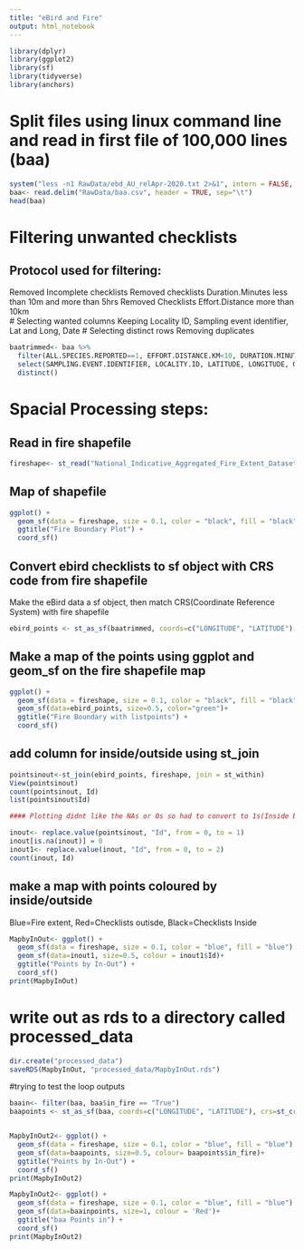 ```yaml
---
title: "eBird and Fire"
output: html_notebook
---
```


```r
library(dplyr)
library(ggplot2)
library(sf)
library(tidyverse)
library(anchors)
```

# Split files using linux command line and read in first file of 100,000 lines (baa)
```r
system("less -n1 RawData/ebd_AU_relApr-2020.txt 2>&1", intern = FALSE, show.output.on.console = TRUE)
baa<- read.delim("RawData/baa.csv", header = TRUE, sep="\t")
head(baa)

```
# Filtering unwanted checklists
## Protocol used for filtering:  
Removed Incomplete checklists
Removed checklists Duration.Minutes less than 10m and more than 5hrs
Removed Checklists Effort.Distance more than 10km  
# Selecting wanted columns
Keeping Locality ID, Sampling event identifier, Lat and Long, Date
# Selecting distinct rows
Removing duplicates 


```r
baatrimmed<- baa %>% 
  filter(ALL.SPECIES.REPORTED==1, EFFORT.DISTANCE.KM<10, DURATION.MINUTES<300, DURATION.MINUTES>10) %>% 
  select(SAMPLING.EVENT.IDENTIFIER, LOCALITY.ID, LATITUDE, LONGITUDE, OBSERVATION.DATE) %>% 
  distinct()
```

# Spacial Processing steps:

## Read in fire shapefile
```r
fireshape<- st_read("National_Indicative_Aggregated_Fire_Extent_Dataset_v20200211/National_Indicative_Aggregated_Fire_Extent_Dataset_v20200211.shp")
```


## Map of shapefile
```r
ggplot() + 
  geom_sf(data = fireshape, size = 0.1, color = "black", fill = "black") + 
  ggtitle("Fire Boundary Plot") + 
  coord_sf()
```
## Convert ebird checklists to sf object with CRS code from fire shapefile
Make the eBird data a sf object, then match CRS(Coordinate Reference System) with fire shapefile
```r
ebird_points <- st_as_sf(baatrimmed, coords=c("LONGITUDE", "LATITUDE"), crs=st_crs(fireshape))

```
## Make a map of the points using ggplot and geom_sf on the fire shapefile map
```r
ggplot() + 
  geom_sf(data = fireshape, size = 0.1, color = "black", fill = "black") + 
  geom_sf(data=ebird_points, size=0.5, color="green")+
  ggtitle("Fire Boundary with listpoints") + 
  coord_sf()
```
## add column for inside/outside using st_join
```r
pointsinout<-st_join(ebird_points, fireshape, join = st_within)
View(pointsinout)
count(pointsinout, Id)
list(pointsinout$Id)

#### Plotting didnt like the NAs or 0s so had to convert to 1s(Inside burnt zone) and 2s(Outside burnt zone)

inout<- replace.value(pointsinout, "Id", from = 0, to = 1)
inout[is.na(inout)] = 0
inout1<- replace.value(inout, "Id", from = 0, to = 2)
count(inout, Id)
```


## make a map with points coloured by inside/outside
Blue=Fire extent, Red=Checklists outisde, Black=Checklists Inside
```r
MapbyInOut<- ggplot() + 
  geom_sf(data = fireshape, size = 0.1, color = "blue", fill = "blue") + 
  geom_sf(data=inout1, size=0.5, colour = inout1$Id)+
  ggtitle("Points by In-Out") + 
  coord_sf()
print(MapbyInOut)
```

# write out as rds to a directory called processed_data
```r
dir.create("processed_data")
saveRDS(MapbyInOut, "processed_data/MapbyInOut.rds")
```


#trying to test the loop outputs
```r

baain<- filter(baa, baa$in_fire == "True")
baapoints <- st_as_sf(baa, coords=c("LONGITUDE", "LATITUDE"), crs=st_crs(fireshape))


MapbyInOut2<- ggplot() + 
  geom_sf(data = fireshape, size = 0.1, color = "blue", fill = "blue") + 
  geom_sf(data=baapoints, size=0.5, colour= baapoints$in_fire)+
  ggtitle("Points by In-Out") + 
  coord_sf()
print(MapbyInOut2)

MapbyInOut2<- ggplot() + 
  geom_sf(data = fireshape, size = 0.1, color = "blue", fill = "blue") + 
  geom_sf(data=baainpoints, size=1, colour = 'Red')+
  ggtitle("baa Points in") + 
  coord_sf()
print(MapbyInOut2)
```

